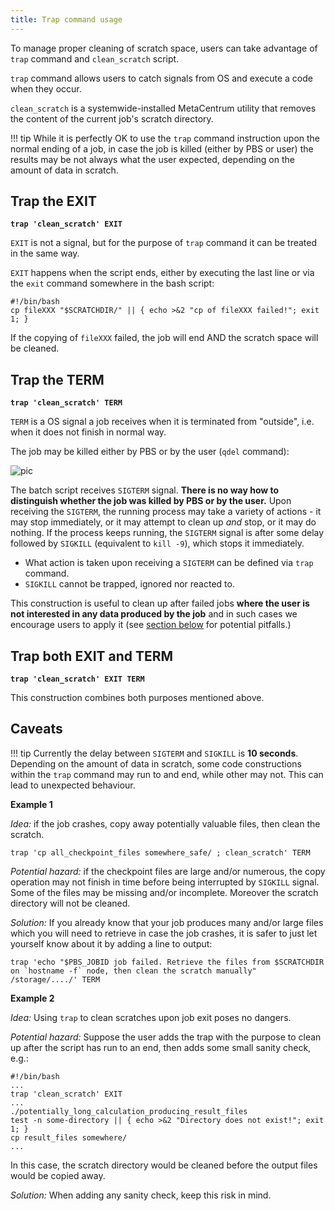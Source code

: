 ```yaml
---
title: Trap command usage
---
```

To manage proper cleaning of scratch space, users can take advantage of `trap` command and `clean_scratch` script.

`trap` command allows users to catch signals from OS and execute a code when they occur.


`clean_scratch` is a systemwide-installed MetaCentrum utility that removes the content of the current job's scratch directory.

!!! tip 
    While it is perfectly OK to use the `trap` command instruction upon the normal ending of a job, in case the job is killed (either by PBS or user) the results may be not always what the user expected, depending on the amount of data in scratch. 

## Trap the EXIT

**`trap 'clean_scratch' EXIT`**

`EXIT` is not a signal, but for the purpose of `trap` command it can be treated in the same way.

`EXIT` happens when the script ends, either by executing the last line or via the `exit` command somewhere in the bash script:

```
#!/bin/bash
cp fileXXX "$SCRATCHDIR/" || { echo >&2 "cp of fileXXX failed!"; exit 1; }
```
If the copying of `fileXXX` failed, the job will end AND the scratch space will be cleaned.

## Trap the TERM

**`trap 'clean_scratch' TERM`**

`TERM` is a OS signal a job receives when it is terminated from "outside", i.e. when it does not finish in normal way.

The job may be killed either by PBS or by the user (`qdel` command):

![pic](/img/meta/computing/jobs/trap-command-scheme.jpg)

The batch script receives `SIGTERM` signal. **There is no way how to distinguish whether the job was killed by PBS or by the user.** Upon receiving the `SIGTERM`, the running process may take a variety of actions - it may stop immediately, or it may attempt to clean up *and* stop, or it may do nothing. If the process keeps running, the `SIGTERM` signal is after some delay followed by `SIGKILL` (equivalent to `kill -9`), which stops it immediately.

- What action is taken upon receiving a `SIGTERM` can be defined via `trap` command. 
- `SIGKILL` cannot be trapped, ignored nor reacted to.

This construction is useful to clean up after failed jobs **where the user is not interested in any data produced by the job** and in such cases we encourage users to apply it (see [section below](#caveats) for potential pitfalls.)

## Trap both EXIT and TERM 

**`trap 'clean_scratch' EXIT TERM`**

This construction combines both purposes mentioned above.

## Caveats

!!! tip
    Currently the delay between `SIGTERM` and `SIGKILL` is **10 seconds**.<br/>Depending on the amount of data in scratch, some code constructions within the `trap` command may run to and end, while other may not. This can lead to unexpected behaviour.

**Example 1**

*Idea:* if the job crashes, copy away potentially valuable files, then clean the scratch.

```
trap 'cp all_checkpoint_files somewhere_safe/ ; clean_scratch' TERM  
```

*Potential hazard:* if the checkpoint files are large and/or numerous, the copy operation may not finish in time before being interrupted by `SIGKILL` signal. Some of the files may be missing and/or incomplete. Moreover the scratch directory will not be cleaned.

*Solution:* If you already know that your job produces many and/or large files which you will need to retrieve in case the job crashes, it is safer to just let yourself know about it by adding a line to output:

```
trap 'echo "$PBS_JOBID job failed. Retrieve the files from $SCRATCHDIR on `hostname -f` node, then clean the scratch manually" /storage/..../' TERM  
```

**Example 2**

*Idea:* Using `trap` to clean scratches upon job exit poses no dangers.

*Potential hazard:* Suppose the user adds the trap with the purpose to clean up after the script has run to an end, then adds some small sanity check, e.g.:

```
#!/bin/bash
...
trap 'clean_scratch' EXIT
...
./potentially_long_calculation_producing_result_files
test -n some-directory || { echo >&2 "Directory does not exist!"; exit 1; }
cp result_files somewhere/
...
```

In this case, the scratch directory would be cleaned before the output files would be copied away.

*Solution:* When adding any sanity check, keep this risk in mind.


